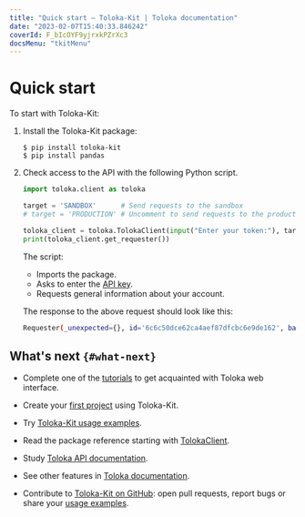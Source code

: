 ```yaml
---
title: "Quick start — Toloka-Kit | Toloka documentation"
date: "2023-02-07T15:40:33.846242"
coverId: F_bIcOYF9yjrxkPZrXc3
docsMenu: "tkitMenu"
---
```


# Quick start

To start with Toloka-Kit:

1. Install the Toloka-Kit package:

    ```shell
    $ pip install toloka-kit
    $ pip install pandas
    ```

1. Check access to the API with the following Python script.

    ```python
    import toloka.client as toloka

    target = 'SANDBOX'      # Send requests to the sandbox
    # target = 'PRODUCTION' # Uncomment to send requests to the production version

    toloka_client = toloka.TolokaClient(input("Enter your token:"), target)
    print(toloka_client.get_requester())
    ```

    The script:

    - Imports the package.
    - Asks to enter the [API key](/docs/toloka-kit/registration#oauth-token).
    - Requests general information about your account.

    The response to the above request should look like this:

    ```bash
    Requester(_unexpected={}, id='6c6c50dce62ca4aef87dfcbc6e9de162', balance=Decimal('1.0000'), public_name={'EN': 'John Smith'}, company=None)
    ```

## What's next `{#what-next}`

- Complete one of the [tutorials](/docs/tutorials/usecases) to get acquainted with Toloka web interface.

- Create your [first project](/docs/toloka-kit/recipes/learn-basics) using Toloka-Kit.

- Try [Toloka-Kit usage examples](/docs/toloka-kit/recipes/use-cases).

- Read the package reference starting with [TolokaClient](/docs/toloka-kit/reference/toloka.client.TolokaClient).

- Study [Toloka API documentation](https://toloka.ai/docs/api/api-reference/).

- See other features in [Toloka documentation](/docs/guide/overview).

- Contribute to [Toloka-Kit on GitHub](https://github.com/Toloka/toloka-kit): open pull requests, report bugs or share your [usage examples](https://github.com/Toloka/toloka-kit/tree/main/examples#need-more-examples).
